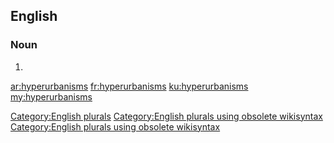 ==English==

===Noun===
{{head|en}}

# {{plural of|hyperurbanism}}

[[Category:English plurals]][[Category:English plurals using obsolete wikisyntax]][[Category:English plurals using obsolete wikisyntax]]

[[ar:hyperurbanisms]]
[[fr:hyperurbanisms]]
[[ku:hyperurbanisms]]
[[my:hyperurbanisms]]